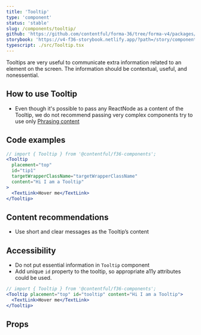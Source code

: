 ```yaml
---
title: 'Tooltip'
type: 'component'
status: 'stable'
slug: /components/tooltip/
github: 'https://github.com/contentful/forma-36/tree/forma-v4/packages/components/tooltip'
storybook: 'https://v4-f36-storybook.netlify.app/?path=/story/components-tooltip--basic'
typescript: ./src/Tooltip.tsx
---
```


Tooltips are very useful to communicate extra information related to an element on the screen. The information should be contextual, useful, and nonessential.

## How to use Tooltip

- Even though it's possible to pass any ReactNode as a content of the Tooltip,
  we do not recommend passing very complex components try to use only [Phrasing content](https://developer.mozilla.org/en-US/docs/Web/Guide/HTML/Content_categories#Phrasing_content)

## Code examples

```jsx
// import { Tooltip } from '@contentful/f36-components';
<Tooltip
  placement="top"
  id="tip1"
  targetWrapperClassName="targetWrapperClassName"
  content="Hi I am a Tooltip"
>
  <TextLink>Hover me</TextLink>
</Tooltip>
```

## Content recommendations

- Use short and clear messages as the Tooltip’s content

## Accessibility

- Do not put essential information in `Tooltip` component
- Add unique `id` property to the tooltip, so appropriate a11y attributes could be used.

```jsx
// import { Tooltip } from '@contentful/f36-components';
<Tooltip placement="top" id="tooltip" content="Hi I am a Tooltip">
  <TextLink>Hover me</TextLink>
</Tooltip>
```

## Props


<Props of="Tooltip" />
